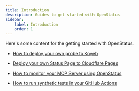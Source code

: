 ```yaml
---
title: Introduction
description: Guides to get started with OpenStatus
sidebar:
    label: Introduction
    order: 1
---
```


Here's some content for the getting started with OpenStatus.

- [How to deploy your own probe to Koyeb](/guides/how-deploy-checker-koyeb/)

- [Deploy your own Status Page to Cloudflare Pages](/guides/how-deploy-status-page-cf-pages)

- [How to monitor your MCP Server using OpenStatus](/guides/how-to-monitor-mcp-server/)

- [How to run synthetic tests in your GitHub Actions](/guides/how-to-run-synthetic-test-github-action/)
